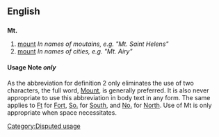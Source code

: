 ==English==

==={{Abbreviation}}===
'''Mt.'''
# [[mount]] ''In names of moutains, e.g. "Mt. Saint Helens"''
# [[mount]] ''In names of cities, e.g. "Mt. Airy"''

====Usage Note ''{{UK}} only''====
As the abbreviation for definition 2 only eliminates the use of two characters, the full word, [[Mount]], is generally preferred.  It is also never appropriate to use this abbreviation in body text in any form.  The same applies to [[Ft.|Ft]] for [[Fort]], [[So.]] for [[South]], and [[No.]] for [[North]].  Use of Mt is only appropriate when space necessitates.

[[Category:Disputed usage]]